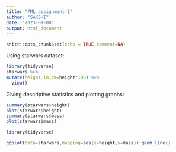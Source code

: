 ```yaml
---
title: "FML assignment-1"
author: "SAKSHI"
date: "2023-09-08"
output: html_document
---
```


```r
knitr::opts_chunk$set(echo = TRUE,comment=NA)
```

Using starwars dataset: 
```r
library(tidyverse)
starwars %>% 
mutate(height_in_cm=height*100) %>% 
  view()
```

Giving descriptive statistics and plotting graphs: 
```r
summary(starwars$height)
plot(starwars$height)
summary(starwars$mass)
plot(starwars$mass)
```

```r
library(tidyverse)

ggplot(data=starwars,mapping=aes(x=height,y=mass))+geom_line()
```
